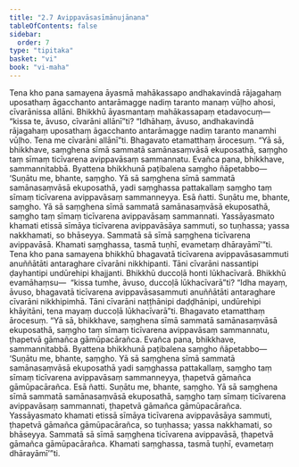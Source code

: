 ```yaml
---
title: "2.7 Avippavāsasīmānujānana"
tableOfContents: false
sidebar:
  order: 7
type: "tipitaka"
basket: "vi"
book: "vi-maha"
---
```



<DynamicBreadcrumb />

<Division number="143" book="vi-maha" e="ch" v="3" p="147">

<Paragraph number="607" book="vi-maha">
Tena kho pana samayena āyasmā mahākassapo andhakavindā rājagahaṃ uposathaṃ āgacchanto antarāmagge nadiṃ taranto manaṃ vūḷho ahosi, cīvarānissa allāni. Bhikkhū āyasmantaṃ mahākassapaṃ etadavocuṃ—  “kissa te, āvuso, cīvarāni allānī”ti? “Idhāhaṃ, āvuso, andhakavindā rājagahaṃ uposathaṃ āgacchanto antarāmagge nadiṃ taranto manamhi vūḷho. Tena me cīvarāni allānī”ti. Bhagavato etamatthaṃ ārocesuṃ. “Yā sā, bhikkhave, saṃghena sīmā sammatā samānasaṃvāsā ekuposathā, saṃgho taṃ sīmaṃ ticīvarena avippavāsaṃ sammannatu. Evañca pana, bhikkhave, sammannitabbā. Byattena bhikkhunā paṭibalena saṃgho ñāpetabbo—
</Paragraph>

<Paragraph number="608" book="vi-maha">
‘Suṇātu me, bhante, saṃgho. Yā sā saṃghena sīmā sammatā samānasaṃvāsā ekuposathā, yadi saṃghassa pattakallaṃ saṃgho taṃ sīmaṃ ticīvarena avippavāsaṃ sammanneyya. Esā ñatti.
</Paragraph>

<Paragraph number="609" book="vi-maha">
Suṇātu me, bhante, saṃgho. Yā sā saṃghena sīmā sammatā samānasaṃvāsā ekuposathā, saṃgho taṃ sīmaṃ ticīvarena avippavāsaṃ sammannati. Yassāyasmato khamati etissā sīmāya ticīvarena avippavāsāya sammuti, so tuṇhassa; yassa nakkhamati, so bhāseyya. Sammatā sā sīmā saṃghena ticīvarena avippavāsā. Khamati saṃghassa, tasmā tuṇhī, evametaṃ dhārayāmī’”ti.
</Paragraph>

<Paragraph number="610" book="vi-maha">
Tena kho pana samayena bhikkhū bhagavatā ticīvarena avippavāsasammuti anuññātāti antaraghare cīvarāni nikkhipanti. Tāni cīvarāni nassantipi ḍayhantipi undūrehipi khajjanti. Bhikkhū duccoḷā honti lūkhacīvarā. Bhikkhū evamāhaṃsu—  “kissa tumhe, āvuso, duccoḷā lūkhacīvarā”ti? “Idha mayaṃ, āvuso, bhagavatā ticīvarena avippavāsasammuti anuññātāti antaraghare cīvarāni nikkhipimhā. Tāni cīvarāni naṭṭhānipi daḍḍhānipi, undūrehipi khāyitāni, tena mayaṃ duccoḷā lūkhacīvarā”ti. Bhagavato etamatthaṃ ārocesuṃ. “Yā sā, bhikkhave, saṃghena sīmā sammatā samānasaṃvāsā ekuposathā, saṃgho taṃ sīmaṃ ticīvarena avippavāsaṃ sammannatu, ṭhapetvā gāmañca gāmūpacārañca. Evañca pana, bhikkhave, sammannitabbā. Byattena bhikkhunā paṭibalena saṃgho ñāpetabbo—
</Paragraph>

</Division>
<Division number="144" book="vi-maha" e="ch" v="3" p="148">

<Paragraph number="611" book="vi-maha">
‘Suṇātu me, bhante, saṃgho. Yā sā saṃghena sīmā sammatā samānasaṃvāsā ekuposathā yadi saṃghassa pattakallaṃ, saṃgho taṃ sīmaṃ ticīvarena avippavāsaṃ sammanneyya, ṭhapetvā gāmañca gāmūpacārañca. Esā ñatti.
</Paragraph>

<Paragraph number="612" book="vi-maha">
Suṇātu me, bhante, saṃgho. Yā sā saṃghena sīmā sammatā samānasaṃvāsā ekuposathā, saṃgho taṃ sīmaṃ ticīvarena avippavāsaṃ sammannati, ṭhapetvā gāmañca gāmūpacārañca. Yassāyasmato khamati etissā sīmāya ticīvarena avippavāsāya sammuti, ṭhapetvā gāmañca gāmūpacārañca, so tuṇhassa; yassa nakkhamati, so bhāseyya. Sammatā sā sīmā saṃghena ticīvarena avippavāsā, ṭhapetvā gāmañca gāmūpacārañca. Khamati saṃghassa, tasmā tuṇhī, evametaṃ dhārayāmī’”ti.
</Paragraph>
</Division>